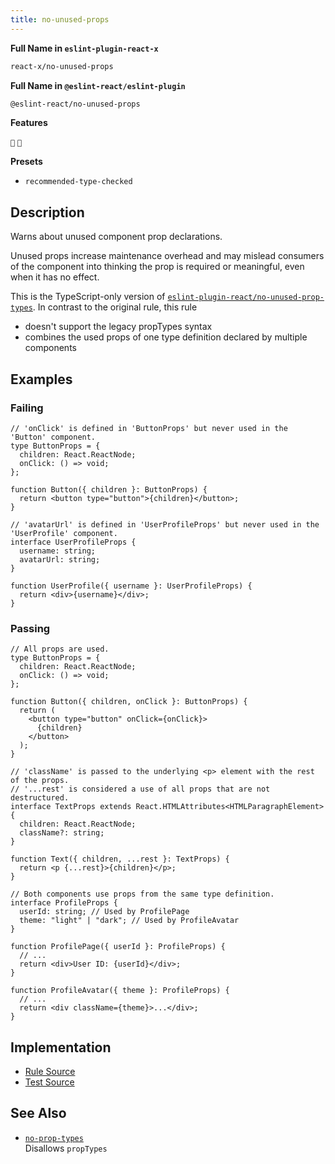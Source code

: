 ```yaml
---
title: no-unused-props
---
```


**Full Name in `eslint-plugin-react-x`**

```sh copy
react-x/no-unused-props
```

**Full Name in `@eslint-react/eslint-plugin`**

```sh copy
@eslint-react/no-unused-props
```

**Features**

`💭` `🧪`

**Presets**

- `recommended-type-checked`

## Description

Warns about unused component prop declarations.

Unused props increase maintenance overhead and may mislead consumers of the component into thinking the prop is required or meaningful, even when it has no effect.

This is the TypeScript-only version of [`eslint-plugin-react/no-unused-prop-types`](https://github.com/jsx-eslint/eslint-plugin-react/blob/master/docs/rules/no-unused-prop-types.md). In contrast to the original rule, this rule

- doesn't support the legacy propTypes syntax
- combines the used props of one type definition declared by multiple components

## Examples

### Failing

```tsx
// 'onClick' is defined in 'ButtonProps' but never used in the 'Button' component.
type ButtonProps = {
  children: React.ReactNode;
  onClick: () => void;
};

function Button({ children }: ButtonProps) {
  return <button type="button">{children}</button>;
}
```

```tsx
// 'avatarUrl' is defined in 'UserProfileProps' but never used in the 'UserProfile' component.
interface UserProfileProps {
  username: string;
  avatarUrl: string;
}

function UserProfile({ username }: UserProfileProps) {
  return <div>{username}</div>;
}
```

### Passing

```tsx
// All props are used.
type ButtonProps = {
  children: React.ReactNode;
  onClick: () => void;
};

function Button({ children, onClick }: ButtonProps) {
  return (
    <button type="button" onClick={onClick}>
      {children}
    </button>
  );
}
```

```tsx
// 'className' is passed to the underlying <p> element with the rest of the props.
// '...rest' is considered a use of all props that are not destructured.
interface TextProps extends React.HTMLAttributes<HTMLParagraphElement> {
  children: React.ReactNode;
  className?: string;
}

function Text({ children, ...rest }: TextProps) {
  return <p {...rest}>{children}</p>;
}
```

```tsx
// Both components use props from the same type definition.
interface ProfileProps {
  userId: string; // Used by ProfilePage
  theme: "light" | "dark"; // Used by ProfileAvatar
}

function ProfilePage({ userId }: ProfileProps) {
  // ...
  return <div>User ID: {userId}</div>;
}

function ProfileAvatar({ theme }: ProfileProps) {
  // ...
  return <div className={theme}>...</div>;
}
```

## Implementation

- [Rule Source](https://github.com/Rel1cx/eslint-react/tree/main/packages/plugins/eslint-plugin-react-x/src/rules/no-unused-props.ts)
- [Test Source](https://github.com/Rel1cx/eslint-react/tree/main/packages/plugins/eslint-plugin-react-x/src/rules/no-unused-props.spec.ts)

## See Also

- [`no-prop-types`](/docs/rules/no-prop-types)\
  Disallows `propTypes`
